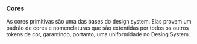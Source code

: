 
<Meta title="Design Tokens/Primitivo/Cores" />

### Cores

As cores primitivas são uma das bases do design system. Elas provem um padrão de 
cores e nomenclaturas que são extentidas por todos os outros tokens de cor, garantindo,
portanto, uma uniformidade no Desing System.

<Story of={TokensStories.primitiveColors} />

